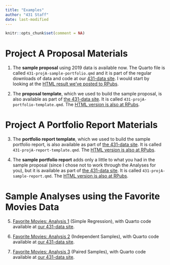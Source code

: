 ```yaml
---
title: "Examples"
author: "431 Staff"
date: last-modified
---
```


```r
knitr::opts_chunk$set(comment = NA)
```

# Project A Proposal Materials

1. The **sample proposal** using 2019 data is available now. The Quarto file is called `431-projA-sample-portfolio.qmd` and it is part of the regular downloads of data and code at our [431-data site](https://github.com/THOMASELOVE/431-data). I would start by looking at the [HTML result we've posted to RPubs](https://rpubs.com/TELOVE/projectA-sample-proposal).

2. The **proposal template**, which we used to build the sample proposal, is also available as part of [the 431-data site](https://github.com/THOMASELOVE/431-data). It is called `431-projA-portfolio-template.qmd`. The [HTML version is also at RPubs](https://rpubs.com/TELOVE/projectA-proposal-template).

# Project A Portfolio Report Materials

3. The **portfolio report template**, which we used to build the sample portfolio report, is also available as part of [the 431-data site](https://github.com/THOMASELOVE/431-data). It is called `431-projA-report-template.qmd`. The [HTML version is also at RPubs](https://rpubs.com/TELOVE/projectA-report-template).

4. The **sample portfolio report** adds only a little to what you had in the sample proposal (since I chose not to work through the Analyses for you), but it is available as part of [the 431-data site](https://github.com/THOMASELOVE/431-data). It is called `431-projA-sample-report.qmd`. The [HTML version is also at RPubs](https://rpubs.com/TELOVE/projectA-sample-report).

# Sample Analyses using the Favorite Movies Data

5. [Favorite Movies: Analysis 1](431-movies-analysis1.qmd) (Simple Regression), with Quarto code available at [our 431-data site](https://raw.githubusercontent.com/THOMASELOVE/431-data/main/data-and-code/431-movies-analysis1.qmd).

6. [Favorite Movies: Analysis 2](431-movies-analysis2.qmd) (Independent Samples), with Quarto code available at [our 431-data site](https://raw.githubusercontent.com/THOMASELOVE/431-data/main/data-and-code/431-movies-analysis2.qmd).

7. [Favorite Movies: Analysis 3](431-movies-analysis3.qmd) (Paired Samples), with Quarto code available at [our 431-data site](https://raw.githubusercontent.com/THOMASELOVE/431-data/main/data-and-code/431-movies-analysis3.qmd).